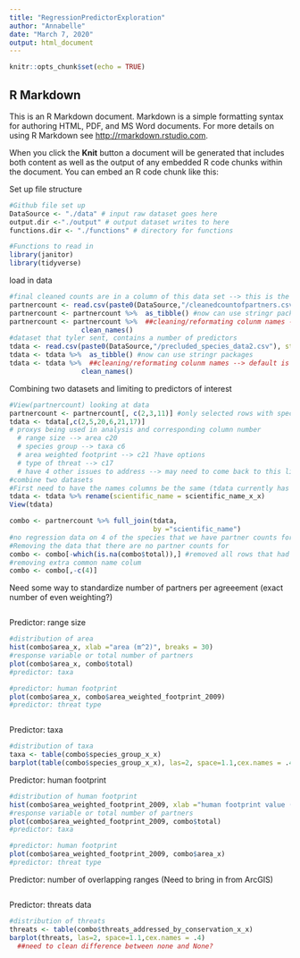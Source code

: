 ```yaml
---
title: "RegressionPredictorExploration"
author: "Annabelle"
date: "March 7, 2020"
output: html_document
---
```


```r
knitr::opts_chunk$set(echo = TRUE)
```

## R Markdown

This is an R Markdown document. Markdown is a simple formatting syntax for authoring HTML, PDF, and MS Word documents. For more details on using R Markdown see <http://rmarkdown.rstudio.com>.

When you click the **Knit** button a document will be generated that includes both content as well as the output of any embedded R code chunks within the document. You can embed an R code chunk like this:


Set up file structure
```r
#Github file set up
DataSource <- "./data" # input raw dataset goes here
output.dir <-"./output" # output dataset writes to here
functions.dir <- "./functions" # directory for functions 

#Functions to read in 
library(janitor)
library(tidyverse)
```

load in data 
```r
#final cleaned counts are in a column of this data set --> this is the response variable
partnercount <- read.csv(paste0(DataSource,"/cleanedcountofpartners.csv"), stringsAsFactors = FALSE)
partnercount <- partnercount %>%  as_tibble() #now can use stringr packages 
partnercount <- partnercount %>%  ##cleaning/reformating colunm names --> default is lower_case_snake
                  clean_names()
#dataset that tyler sent, contains a number of predictors 
tdata <- read.csv(paste0(DataSource,"/precluded_species_data2.csv"), stringsAsFactors = FALSE)
tdata <- tdata %>%  as_tibble() #now can use stringr packages 
tdata <- tdata %>%  ##cleaning/reformating colunm names --> default is lower_case_snake
                  clean_names()
```

Combining two datasets and limiting to predictors of interest 
```r
#View(partnercount) looking at data
partnercount <- partnercount[, c(2,3,11)] #only selected rows with species names and the total counts
tdata <- tdata[,c(2,5,20,6,21,17)]
# proxys being used in analysis and corresponding column number
  # range size --> area c20 
  # species group --> taxa c6
  # area weighted footprint --> c21 ?have options
  # type of threat --> c17
  # have 4 other issues to address --> may need to come back to this list 
#combine two datasets
#First need to have the names columns be the same (tdata currently has x_x at end) - actually going to try without
tdata <- tdata %>% rename(scientific_name = scientific_name_x_x)
View(tdata)

combo <- partnercount %>% full_join(tdata,
                                    by ="scientific_name")
#no regression data on 4 of the species that we have partner counts for
#Removing the data that there are no partner counts for 
combo <- combo[-which(is.na(combo$total)),] #removed all rows that had na's for partners aka the ones with no information
#removing extra common name colum 
combo <- combo[,-c(4)]

```

Need some way to standardize number of partners per agreeement (exact number of even weighting?)
```r

```

Predictor: range size 
```r
#distribution of area
hist(combo$area_x, xlab ="area (m^2)", breaks = 30)
#response variable or total number of partners
plot(combo$area_x, combo$total)
#predictor: taxa

#predictor: human footprint
plot(combo$area_x, combo$area_weighted_footprint_2009)
#predictor: threat type 



```

Predictor: taxa 
```r
#distribution of taxa
taxa <- table(combo$species_group_x_x)
barplot(table(combo$species_group_x_x), las=2, space=1.1,cex.names = .4)

```

Predictor: human footprint 
```r
#distribution of human footprint 
hist(combo$area_weighted_footprint_2009, xlab ="human footprint value (weighted per county", breaks = 15)
#response variable or total number of partners
plot(combo$area_weighted_footprint_2009, combo$total)
#predictor: taxa

#predictor: human footprint
plot(combo$area_weighted_footprint_2009, combo$area_x)
#predictor: threat type 
```

Predictor: number of overlapping ranges (Need to bring in from ArcGIS)
```r

```

Predictor: threats data 
```r
#distribution of threats
threats <- table(combo$threats_addressed_by_conservation_x_x)
barplot(threats, las=2, space=1.1,cex.names = .4)
  ##need to clean difference between none and None? 
```